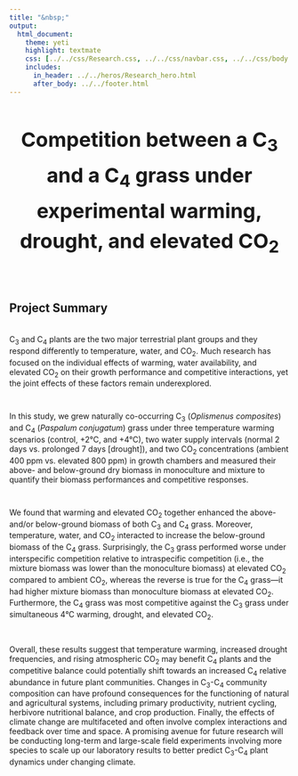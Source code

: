```yaml
---
title: "&nbsp;"
output:
  html_document:
    theme: yeti
    highlight: textmate
    css: [../../css/Research.css, ../../css/navbar.css, ../../css/body.css]
    includes:
      in_header: ../../heros/Research_hero.html
      after_body: ../../footer.html
---
```


<style>
h1 {text-align: center !important; 
   font-weight: bold !important; 
   font-size: 36px !important;
   line-height: 1.5em;}
   
h2 {font-weight: bold !important;} 
   
.External_link{
  border-radius: 5px;
  border: none;
  text-align: center;
  text-decoration: none;
  display: inline-block;
  width: 60px;
}

</style>

<div>
# Competition between a C~3~ and a C~4~ grass under experimental warming, drought, and elevated CO~2~ 
</div>

<br>

## Project Summary
<div style="height: 0.25em;"></div>

C~3~ and C~4~ plants are the two major terrestrial plant groups and they respond differently to temperature, water, and CO~2~. Much research has focused on the individual effects of warming, water availability, and elevated CO~2~ on their growth performance and competitive interactions, yet the joint effects of these factors remain underexplored.

<div style="height: 1em;"></div>

In this study, we grew naturally co-occurring C~3~ (*Oplismenus composites*) and C~4~ (*Paspalum conjugatum*) grass under three temperature warming scenarios (control, +2°C, and +4°C), two water supply intervals (normal 2 days vs. prolonged 7 days [drought]), and two CO~2~ concentrations (ambient 400 ppm vs. elevated 800 ppm) in growth chambers and measured their above- and below-ground dry biomass in monoculture and mixture to quantify their biomass performances and competitive responses. 

<div style="height: 1em;"></div>

We found that warming and elevated CO~2~ together enhanced the above- and/or below-ground biomass of both C~3~ and C~4~ grass. Moreover, temperature, water, and CO~2~ interacted to increase the below-ground biomass of the C~4~ grass. Surprisingly, the C~3~ grass performed worse under interspecific competition relative to intraspecific competition (i.e., the mixture biomass was lower than the monoculture biomass) at elevated CO~2~ compared to ambient CO~2~, whereas the reverse is true for the C~4~ grass—it had higher mixture biomass than monoculture biomass at elevated CO~2~. Furthermore, the C~4~ grass was most competitive against the C~3~ grass under simultaneous 4°C warming, drought, and elevated CO~2~. 

<div style="height: 1em;"></div>

Overall, these results suggest that temperature warming, increased drought frequencies, and rising atmospheric CO~2~ may benefit C~4~ plants and the competitive balance could potentially shift towards an increased C~4~ relative abundance in future plant communities. Changes in C~3~-C~4~ community composition can have profound consequences for the functioning of natural and agricultural systems, including primary productivity, nutrient cycling, herbivore nutritional balance, and crop production. Finally, the effects of climate change are multifaceted and often involve complex interactions and feedback over time and space. A promising avenue for future research will be conducting long-term and large-scale field experiments involving more species to scale up our laboratory results to better predict C~3~-C~4~ plant dynamics under changing climate.

<br>

<!-- ## Publication -->
<!-- <div style="height: 0.25em;"></div> -->




